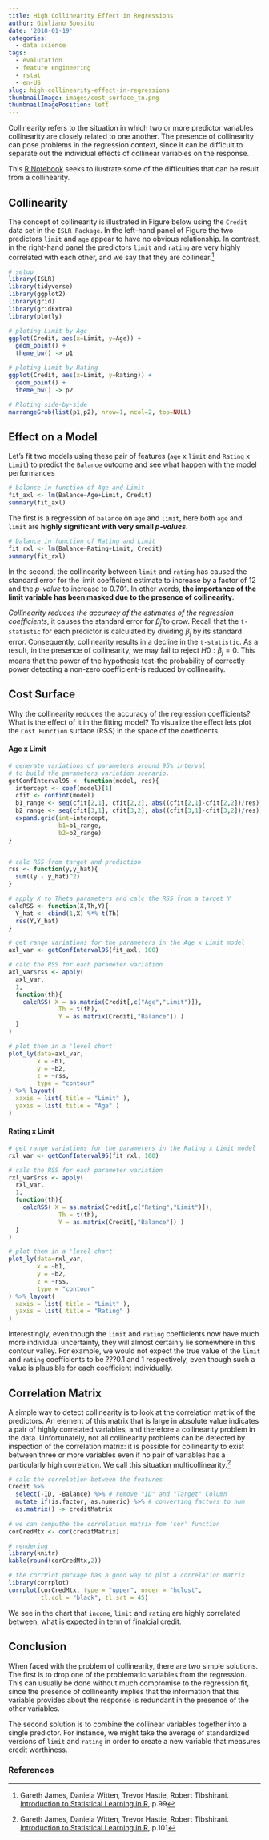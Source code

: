 ```yaml
---
title: High Collinearity Effect in Regressions
author: Giuliano Sposito
date: '2018-01-19'
categories:
  - data science
tags:
  - evalutation
  - feature engineering
  - rstat
  - en-US
slug: high-collinearity-effect-in-regressions
thumbnailImage: images/cost_surface_tn.png
thumbnailImagePosition: left
---
```


Collinearity refers to the situation in which two or more predictor variables collinearity are closely related to one another. The presence of collinearity can pose problems in the regression context, since it can be difficult to separate out the individual effects of collinear variables on the response.

This [R Notebook](http://rmarkdown.rstudio.com/r_notebooks.html) seeks to ilustrate some of the difficulties that can be result from a collinearity.

<!--more-->

## Collinearity

The concept of collinearity is illustrated in Figure below using the `Credit` data set in the `ISLR Package`. In the left-hand panel of Figure the two predictors `limit` and `age` appear to have no obvious relationship. In contrast, in the right-hand panel the predictors `limit` and `rating` are very highly correlated with each other, and we say that they are collinear.[^1]

```r
# setup
library(ISLR)
library(tidyverse)
library(ggplot2)
library(grid)
library(gridExtra)
library(plotly)

# ploting Limit by Age
ggplot(Credit, aes(x=Limit, y=Age)) +
  geom_point() +
  theme_bw() -> p1

# ploting Limit by Rating
ggplot(Credit, aes(x=Limit, y=Rating)) +
  geom_point() +
  theme_bw() -> p2

# Ploting side-by-side
marrangeGrob(list(p1,p2), nrow=1, ncol=2, top=NULL)
```


## Effect on a Model

Let's fit two models using these pair of features (`age` x `limit` and `Rating` x `Limit`) to predict the `Balance` outcome and see what happen with the model performances


```r

# balance in function of Age and Limit
fit_axl <- lm(Balance~Age+Limit, Credit)
summary(fit_axl)

```

The first is a regression of `balance` on `age` and `limit`, here both `age` and `limit` are **highly significant with very small _p-values_**.

```r
# balance in function of Rating and Limit
fit_rxl <- lm(Balance~Rating+Limit, Credit)
summary(fit_rxl)
```


In the second, the collinearity between `limit` and `rating` has caused the standard error for the limit coefficient estimate to increase by a factor of 12 and the _p-value_ to increase to 0.701. In other words, **the importance of the limit variable has been masked due to the presence of collinearity**.


*Collinearity reduces the accuracy of the estimates of the regression coefficients*, it causes the standard error for $\hat{\beta}_j$ to grow. Recall that the `t-statistic` for each predictor is calculated by dividing $\hat{\beta}_j$ by its standard error. Consequently, collinearity results in a decline in the `t-statistic`. As a result, in the presence of collinearity, we may fail to reject $H0 : \beta_j = 0$. This means that the power of the hypothesis test-the probability of correctly power detecting a non-zero coefficient-is reduced by collinearity.


## Cost Surface


Why the collinearity reduces the accuracy of the regression coefficients? What is the effect of it in the fitting model? To visualize the effect lets plot the `Cost Function` surface (RSS) in the space of the coefficents.


#### Age x Limit

```r

# generate variations of parameters around 95% interval
# to build the parameters variation scenario.
getConfInterval95 <- function(model, res){
  intercept <- coef(model)[1]
  cfit <- confint(model)
  b1_range <- seq(cfit[2,1], cfit[2,2], abs((cfit[2,1]-cfit[2,2])/res))
  b2_range <- seq(cfit[3,1], cfit[3,2], abs((cfit[3,1]-cfit[3,2])/res))
  expand.grid(int=intercept,
              b1=b1_range,
              b2=b2_range)
}


# calc RSS from target and prediction
rss <- function(y,y_hat){
  sum((y - y_hat)^2)
}

# apply X to Theta parameters and calc the RSS from a target Y
calcRSS <- function(X,Th,Y){
  Y_hat <- cbind(1,X) %*% t(Th)
  rss(Y,Y_hat)
}

# get range variations for the parameters in the Age x Limit model
axl_var <- getConfInterval95(fit_axl, 100)

# calc the RSS for each parameter variation
axl_var$rss <- apply(
  axl_var,
  1,
  function(th){
    calcRSS( X = as.matrix(Credit[,c("Age","Limit")]),
              Th = t(th),
              Y = as.matrix(Credit[,"Balance"]) )
  }
)

# plot them in a 'level chart'
plot_ly(data=axl_var,
        x = ~b1, 
        y = ~b2, 
        z = ~rss, 
        type = "contour" 
) %>% layout(
  xaxis = list( title = "Limit" ),
  yaxis = list( title = "Age" )
)
```


#### Rating x Limit


```r
# get range variations for the parameters in the Rating x Limit model
rxl_var <- getConfInterval95(fit_rxl, 100)

# calc the RSS for each parameter variation
rxl_var$rss <- apply(
  rxl_var,
  1,
  function(th){
    calcRSS( X = as.matrix(Credit[,c("Rating","Limit")]),
              Th = t(th),
              Y = as.matrix(Credit[,"Balance"]) )
  }
)

# plot them in a 'level chart'
plot_ly(data=rxl_var,
        x = ~b1, 
        y = ~b2, 
        z = ~rss, 
        type = "contour" 
) %>% layout(
  xaxis = list( title = "Limit" ),
  yaxis = list( title = "Rating" )
)
```


Interestingly, even though the `limit` and `rating` coefficients now have much more individual uncertainty, they will almost certainly lie somewhere in this contour valley. For example, we would not expect the true value of the `limit` and `rating` coefficients to be ???0.1 and 1 respectively, even though such a value is plausible for each coefficient individually.


## Correlation Matrix

A simple way to detect collinearity is to look at the correlation matrix of the predictors. An element of this matrix that is large in absolute value indicates a pair of highly correlated variables, and therefore a collinearity problem in the data. Unfortunately, not all collinearity problems can be detected by inspection of the correlation matrix: it is possible for collinearity to exist between three or more variables even if no pair of variables has a particularly high correlation. We call this situation multicollinearity.[^2]

```r
# calc the correlation between the features
Credit %>%
  select(-ID, -Balance) %>% # remove "ID" and "Target" Column
  mutate_if(is.factor, as.numeric) %>% # converting factors to num
  as.matrix() -> creditMatrix 
  
# we can computhe the correlation matrix fom 'cor' function
corCredMtx <- cor(creditMatrix)

# rendering
library(knitr)
kable(round(corCredMtx,2))

```

```r

# the corrPlot package has a good way to plot a correlation matrix
library(corrplot)
corrplot(corCredMtx, type = "upper", order = "hclust", 
         tl.col = "black", tl.srt = 45)
```

We see in the chart that `income`, `limit` and `rating` are highly correlated between, what is expected in term of finalcial credit.


## Conclusion

When faced with the problem of collinearity, there are two simple solutions.
The first is to drop one of the problematic variables from the regression.
This can usually be done without much compromise to the regression
fit, since the presence of collinearity implies that the information that this
variable provides about the response is redundant in the presence of the
other variables.

The second solution is to combine the collinear variables together into a single predictor. For instance, we might take the average of standardized versions of `limit` and `rating` in order to create a new variable that measures credit worthiness.


### References

[^1]: Gareth James, Daniela Witten, Trevor Hastie, Robert Tibshirani. [Introduction to Statistical Learning in R](https://www.amazon.com/Introduction-Statistical-Learning-Applications-Statistics/dp/1461471370), p.99 
[^2]: Gareth James, Daniela Witten, Trevor Hastie, Robert Tibshirani. [Introduction to Statistical Learning in R](https://www.amazon.com/Introduction-Statistical-Learning-Applications-Statistics/dp/1461471370), p.101

